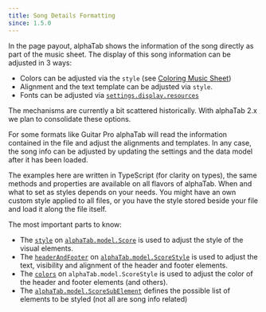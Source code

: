 ```yaml
---
title: Song Details Formatting
since: 1.5.0
---
```



<SinceBadge since="1.5.0"></SinceBadge>

In the page payout, alphaTab shows the information of the song directly as part of the music sheet. 
The display of this song information can be adjusted in 3 ways:

* Colors can be adjusted via the `style` (see [Coloring Music Sheet](./coloring.mdx))
* Alignment and the text template can be adjusted via `style`.
* Fonts can be adjusted via [`settings.display.resources`](/docs/reference/settings/display/resources)

The mechanisms are currently a bit scattered historically. With alphaTab 2.x we plan to consolidate these options.

For some formats like Guitar Pro alphaTab will read the information contained in the file and adjust the alignments and templates.
In any case, the song info can be adjusted by updating the settings and the data model after it has been loaded. 

The examples here are written in TypeScript (for clarity on types), the same methods and properties are available on all flavors of alphaTab.
When and what to set as styles depends on your needs. You might have an own custom style applied to all files, or you have the style stored beside
your file and load it along the file itself.


<FormattingTemplateSample />

The most important parts to know:

* The [`style`](/docs/reference/types/model/score/style) on [`alphaTab.model.Score`](/docs/reference/types/model/score) is used to adjust the style of the visual elements. 
* The [`headerAndFooter`](/docs/reference/types/model/scorestyle/headerandfooter) on [`alphaTab.model.ScoreStyle`](/docs/reference/types/model/scorestyle/) is used to adjust the text, visibility and alignment of the header and footer elements. 
* The [`colors`](/docs/reference/types/model/elementstyle/colors) on `alphaTab.model.ScoreStyle` is used to adjust the color of the header and footer elements (and others).
* The [`alphaTab.model.ScoreSubElement`](/docs/reference/types/model/scoresubelement) defines the possible list of elements to be styled (not all are song info related)

